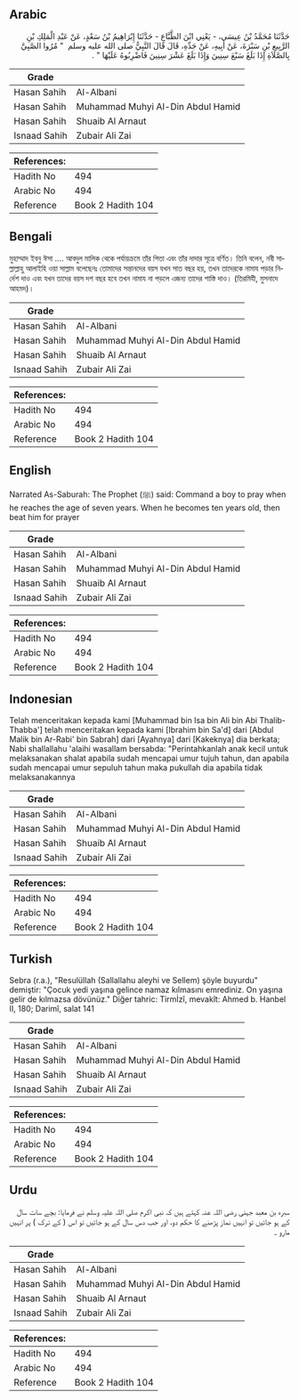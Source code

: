 ## Arabic


<div dir="rtl" lang="ar" style={{fontSize:'larger',backgroundColor:'#f8f9fa',padding:20}}>
حَدَّثَنَا مُحَمَّدُ بْنُ عِيسَى، - يَعْنِي ابْنَ الطَّبَّاعِ - حَدَّثَنَا إِبْرَاهِيمُ بْنُ سَعْدٍ، عَنْ عَبْدِ الْمَلِكِ بْنِ الرَّبِيعِ بْنِ سَبْرَةَ، عَنْ أَبِيهِ، عَنْ جَدِّهِ، قَالَ قَالَ النَّبِيُّ صلى الله عليه وسلم ‏ "‏ مُرُوا الصَّبِيَّ بِالصَّلاَةِ إِذَا بَلَغَ سَبْعَ سِنِينَ وَإِذَا بَلَغَ عَشْرَ سِنِينَ فَاضْرِبُوهُ عَلَيْهَا ‏"‏ ‏.‏
</div>
<div style={{backgroundColor:'#f8f9fa',padding:20, marginBottom: 10}}><table> <thead> <tr> <th>Grade</th> <th></th> </tr> </thead> <tbody> <tr><td>Hasan Sahih</td><td>Al-Albani</td></tr><tr><td>Hasan Sahih</td><td>Muhammad Muhyi Al-Din Abdul Hamid</td></tr><tr><td>Hasan Sahih</td><td>Shuaib Al Arnaut</td></tr><tr><td>Isnaad Sahih</td><td>Zubair Ali Zai</td></tr></tbody></table><table> <thead> <tr> <th>References:</th> <th></th> </tr> </thead> <tbody><tr><td>Hadith No</td><td>494</td></tr><tr><td>Arabic No</td><td>494</td></tr><tr><td>Reference</td><td>Book 2 Hadith 104</td></tr></tbody></table></div>

## Bengali


<div dir="ltr" lang="bn" style={{fontSize:'larger',backgroundColor:'#f8f9fa',padding:20}}>
মুহাম্মাদ ইবনু ঈসা .... আবদুল মালিক থেকে পর্যায়ক্রমে তাঁর পিতা এবং তাঁর দাদার সূত্রে বর্ণিত। তিনি বলেন, নবী সাল্লাল্লাহু আলাইহি ওয়া সাল্লাম বলেছেনঃ তোমাদের সন্তানদের বয়স যখন সাত বছর হয়, তখন তাদেরকে নামায পড়ার নির্দেশ দাও এবং যখন তাদের বয়স দশ বছর হবে তখন নামায না পড়লে এজন্য তাদের শাস্তি দাও। (তিরমিযী, মুসনাদে আহমদ)।
</div>
<div style={{backgroundColor:'#f8f9fa',padding:20, marginBottom: 10}}><table> <thead> <tr> <th>Grade</th> <th></th> </tr> </thead> <tbody> <tr><td>Hasan Sahih</td><td>Al-Albani</td></tr><tr><td>Hasan Sahih</td><td>Muhammad Muhyi Al-Din Abdul Hamid</td></tr><tr><td>Hasan Sahih</td><td>Shuaib Al Arnaut</td></tr><tr><td>Isnaad Sahih</td><td>Zubair Ali Zai</td></tr></tbody></table><table> <thead> <tr> <th>References:</th> <th></th> </tr> </thead> <tbody><tr><td>Hadith No</td><td>494</td></tr><tr><td>Arabic No</td><td>494</td></tr><tr><td>Reference</td><td>Book 2 Hadith 104</td></tr></tbody></table></div>

## English


<div dir="ltr" lang="en" style={{fontSize:'larger',backgroundColor:'#f8f9fa',padding:20}}>
Narrated As-Saburah: The Prophet (ﷺ) said: Command a boy to pray when he reaches the age of seven years. When he becomes ten years old, then beat him for prayer
</div>
<div style={{backgroundColor:'#f8f9fa',padding:20, marginBottom: 10}}><table> <thead> <tr> <th>Grade</th> <th></th> </tr> </thead> <tbody> <tr><td>Hasan Sahih</td><td>Al-Albani</td></tr><tr><td>Hasan Sahih</td><td>Muhammad Muhyi Al-Din Abdul Hamid</td></tr><tr><td>Hasan Sahih</td><td>Shuaib Al Arnaut</td></tr><tr><td>Isnaad Sahih</td><td>Zubair Ali Zai</td></tr></tbody></table><table> <thead> <tr> <th>References:</th> <th></th> </tr> </thead> <tbody><tr><td>Hadith No</td><td>494</td></tr><tr><td>Arabic No</td><td>494</td></tr><tr><td>Reference</td><td>Book 2 Hadith 104</td></tr></tbody></table></div>

## Indonesian


<div dir="ltr" lang="id" style={{fontSize:'larger',backgroundColor:'#f8f9fa',padding:20}}>
Telah menceritakan kepada kami [Muhammad bin Isa bin Ali bin Abi Thalib-Thabba'] telah menceritakan kepada kami [Ibrahim bin Sa'd] dari [Abdul Malik bin Ar-Rabi' bin Sabrah] dari [Ayahnya] dari [Kakeknya] dia berkata; Nabi shallallahu 'alaihi wasallam bersabda: "Perintahkanlah anak kecil untuk melaksanakan shalat apabila sudah mencapai umur tujuh tahun, dan apabila sudah mencapai umur sepuluh tahun maka pukullah dia apabila tidak melaksanakannya
</div>
<div style={{backgroundColor:'#f8f9fa',padding:20, marginBottom: 10}}><table> <thead> <tr> <th>Grade</th> <th></th> </tr> </thead> <tbody> <tr><td>Hasan Sahih</td><td>Al-Albani</td></tr><tr><td>Hasan Sahih</td><td>Muhammad Muhyi Al-Din Abdul Hamid</td></tr><tr><td>Hasan Sahih</td><td>Shuaib Al Arnaut</td></tr><tr><td>Isnaad Sahih</td><td>Zubair Ali Zai</td></tr></tbody></table><table> <thead> <tr> <th>References:</th> <th></th> </tr> </thead> <tbody><tr><td>Hadith No</td><td>494</td></tr><tr><td>Arabic No</td><td>494</td></tr><tr><td>Reference</td><td>Book 2 Hadith 104</td></tr></tbody></table></div>

## Turkish


<div dir="ltr" lang="tr" style={{fontSize:'larger',backgroundColor:'#f8f9fa',padding:20}}>
Sebra (r.a.), "Resulüllah (Sallallahu aleyhi ve Sellem) şöyle buyurdu" demiştir: "Çocuk yedi yaşına gelince namaz kılmasını emrediniz. On yaşına gelir de kılmazsa dövünüz." Diğer tahric: Tirmİzî, mevakît: Ahmed b. Hanbel II, 180; Darimî, salat 141
</div>
<div style={{backgroundColor:'#f8f9fa',padding:20, marginBottom: 10}}><table> <thead> <tr> <th>Grade</th> <th></th> </tr> </thead> <tbody> <tr><td>Hasan Sahih</td><td>Al-Albani</td></tr><tr><td>Hasan Sahih</td><td>Muhammad Muhyi Al-Din Abdul Hamid</td></tr><tr><td>Hasan Sahih</td><td>Shuaib Al Arnaut</td></tr><tr><td>Isnaad Sahih</td><td>Zubair Ali Zai</td></tr></tbody></table><table> <thead> <tr> <th>References:</th> <th></th> </tr> </thead> <tbody><tr><td>Hadith No</td><td>494</td></tr><tr><td>Arabic No</td><td>494</td></tr><tr><td>Reference</td><td>Book 2 Hadith 104</td></tr></tbody></table></div>

## Urdu


<div dir="rtl" lang="ur" style={{fontSize:'larger',backgroundColor:'#f8f9fa',padding:20}}>
سبرہ بن معبد جہنی رضی اللہ عنہ کہتے ہیں کہ نبی اکرم صلی اللہ علیہ وسلم نے فرمایا: بچے سات سال کے ہو جائیں تو انہیں نماز پڑھنے کا حکم دو، اور جب دس سال کے ہو جائیں تو اس ( کے ترک ) پر انہیں مارو ۔
</div>
<div style={{backgroundColor:'#f8f9fa',padding:20, marginBottom: 10}}><table> <thead> <tr> <th>Grade</th> <th></th> </tr> </thead> <tbody> <tr><td>Hasan Sahih</td><td>Al-Albani</td></tr><tr><td>Hasan Sahih</td><td>Muhammad Muhyi Al-Din Abdul Hamid</td></tr><tr><td>Hasan Sahih</td><td>Shuaib Al Arnaut</td></tr><tr><td>Isnaad Sahih</td><td>Zubair Ali Zai</td></tr></tbody></table><table> <thead> <tr> <th>References:</th> <th></th> </tr> </thead> <tbody><tr><td>Hadith No</td><td>494</td></tr><tr><td>Arabic No</td><td>494</td></tr><tr><td>Reference</td><td>Book 2 Hadith 104</td></tr></tbody></table></div>